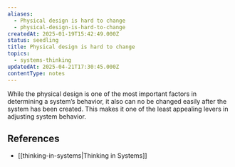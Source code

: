 ```yaml
---
aliases:
  - Physical design is hard to change
  - physical-design-is-hard-to-change
createdAt: 2025-01-19T15:42:49.000Z
status: seedling
title: Physical design is hard to change
topics:
  - systems-thinking
updatedAt: 2025-04-21T17:30:45.000Z
contentType: notes
---
```

While the physical design is one of the most important factors in determining a system’s behavior, it also can no be changed easily after the system has been created. This makes it one of the least appealing levers in adjusting system behavior.

## References

- [[thinking-in-systems|Thinking in Systems]]
